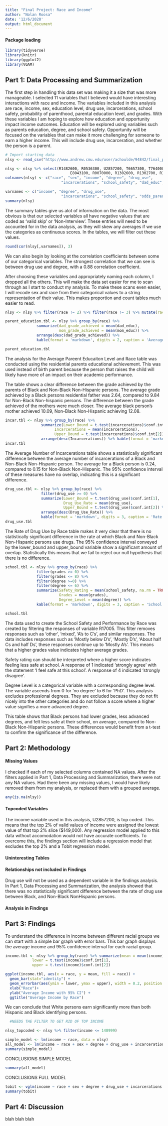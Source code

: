 ```yaml
---
title: "Final Project: Race and Income"
author: "Nolan Roosa"
date: '12/6/2020'
output: html_document
---
```


#### Package loading

```r
library(tidyverse)
library(knitr)
library(ggplot2)
library(VGAM)
```

## Part 1: Data Processing and Summarization

The first step in handling this data set was making it a size that was more manageable. I selected 11 variables that I believed would have interesting interactions with race and income. The variables included in this analysis are race, income, sex, education level, drug use, incarcerations, school safety, probability of parenthood, parental education level, and grades. With these variables I am hoping to explore how education and opportunity impact income outcomes. Education will be explored using variables such as parents education, degree, and school safety. Opportunity will be focused on the variables that can make it more challenging for someone to earn a higher income. This will include drug use, incarceration, and whether the person is a parent.



```r
# Import starting data
nlsy <- read_csv("http://www.andrew.cmu.edu/user/achoulde/94842/final_project/nlsy97/nlsy97_Nov2020.csv")

nlsy <- nlsy %>% select(R1482600, R0536300, U2857200, T6657300, T7640000, 
                             E8043100, R0070000, R1302600, R1302700, R1701100)
colnames(nlsy) <- c("race", "sex", "income", "degree", "drug_use", 
                         "incarcerations", "school_safety", "dad_educ", "mom_educ", "grades")

varnames <- c("income", "degree", "drug_use", 
                         "incarcerations", "school_safety", "odds_parent", "dad_educ", "mom_educ", "grades")
summary(nlsy)
```
The summary tables give us alot of information on the data. The most obvious is that our selected variables all have negative values that are coded as 'valid skip' or 'Non-Interview'. These entries will need to be accounted for in the data analysis, as they will skew any averages if we use the categories as continuous scores. In the tables, we will filter out these values.

```r
round(cor(nlsy[,varnames]), 3)
```

We can also begin by looking at the correlation coefficients between some of our categorical variables. The strongest correlation that we can see is between drug use and degree, with a 0.88 correlation coefficient.


After choosing these variables and appropriately naming each column, I dropped all the others. This will make the data set easier for me to scan through as I start to conduct my analysis. To make these scans even easier, I will recode sex and race from their categorical values to a string representation of their value. This makes proportion and count tables much easier to read.

```r
nlsy <- nlsy %>% filter(race != 2) %>% filter(race != 3) %>% mutate(race = recode_factor(race, '1' = 'Black', '4' = 'Non-Black, Non-Hispanic'), sex = recode_factor(sex, '1' = 'Male', '2' = 'Female'))
```

```r
parent_education.tbl <- nlsy %>% group_by(race) %>% 
              summarize(dad_grade_achieved = mean(dad_educ), 
                        mom_grade_achieved = mean(mom_educ)) %>%
              arrange(desc(dad_grade_achieved)) %>%
              kable(format = 'markdown', digits = 2, caption = 'Average Parent Education Level and Race')

parent_education.tbl
```

The analysis for the Average Pareent Educaiton Level and Race table was conducted using the residential parents educational achievement. This was used instead of birth parent because the person that raises the child will likely have more of an impact on their academic performance. 

The table shows a clear difference between the grade achieved by the parents of Black and Non-Black Non-Hispanic persons. The average grade achieved by a Black persons residential father was 2.64, compared to 9.84 for Non-Black Non-hispanic persons. The difference between the grade achieved of the mothers were much closer. The average black person's mother achieved 10.09, Non-Black Non-Hispanic achieving 12.08. 


```r
incar.tbl <- nlsy %>% group_by(race) %>% 
                summarize(Lower_Bound = t.test(incarcerations)$conf.int[1], 
                      Incarcerations = mean(incarcerations),
                      Upper_Bound = t.test(incarcerations)$conf.int[2]) %>% 
                arrange(desc(Incarcerations)) %>% kable(format = 'markdown', digits = 2, caption = 'Average Number of Incarcerations')
incar.tbl
```

The Average Number of Incarcerations table shows a statistically significant difference between the average number of incarcerations of a Black and Non-Black Non-Hispanic person. The average for a Black person is 0.24, compared to 0.15 for Non-Black Non-Hispanic. The 95% confidence interval of these measures have no overlap, indicating this is a significant difference.

```r
drug_use.tbl <- nlsy %>% group_by(race) %>% 
                filter(drug_use >= 0) %>% 
                summarize(Lower_Bound = t.test(drug_use)$conf.int[1], 
                          Drug_Use_Rate = mean(drug_use), 
                          Upper_Bound = t.test(drug_use)$conf.int[2]) %>% 
                arrange(desc(Drug_Use_Rate)) %>% 
                kable(format = 'markdown', digits = 3, caption = 'Rate of Drug Use by Race')
drug_use.tbl
```

The Rate of Drug Use by Race table makes it very clear that there is no statistically significant difference in the rate at which Black and Non-Black Non-Hispanic persons use drugs. The 95% confidence interval conveyed by the lower_bound and upper_bound variable show a significant amount of overlap. Statistically this means that we fail to reject our null hypothesis that there is no difference. 

```r
school.tbl <- nlsy %>% group_by(race) %>%
              filter(grades >= 0) %>% 
              filter(grades <= 8) %>%
              filter(degree >=0) %>%
              filter(degree <= 6) %>%
              summarize(Safety_Rating = mean(school_safety, na.rm = TRUE),
                        Grades = mean(grades),
                        Degree_Level = mean(degree)) %>%
              kable(format = 'markdown', digits = 3, caption = 'School Safety and Performance by Race')

school.tbl

```

The data used to create the School Safety and Performance by Race was created by filtering the responses of variable R17005. This filter removes responses such as 'other', 'mixed', 'A's to C's', and similar responses. The data includes responses such as 'Mostly below D's', 'Mostly D's', 'About half Cs and half Ds', these responses continue up to 'Mostly A's'. This means that a higher grades value indicates higher average grades.

Safety rating can should be interpreted where a higher score indicates feeling less safe at school. A response of 1 indicated 'strongly agree' with the statement 'I feel safe at this school'. A response of 4 indicated 'strongly disagree'.

Degree Level is a categorical variable with a corresponding degree level. The variable ascends from 0 for 'no degree' to 6 for 'PhD'. This analysis excludes professional degrees. They are excluded because they do not fit nicely into the other categories and do not follow a score where a higher value signifies a more advanced degree.

This table shows that Black persons had lower grades, less advanced degrees, and felt less safe at their school, on average, compared to Non-Black Non-Hispanic persons. These differences would benefit from a t-test to confirm the significance of the difference.

## Part 2: Methodology

#### Missing Values

I checked if each of my selected columns contained NA values. After the filters applied in Part 1, Data Processing and Summarization, there were not any NA values. Had there been any missing values, I would have likely removed them from my analysis, or replaced them with a grouped average. 

```r
any(is.na(nlsy))
```

#### Topcoded Variables

The income variable used in this analysis, U2857200, is top coded. This means that the top 2% of valid values of income were assigned the lowest value of that top 2% slice ($149,000). Any regression model applied to this data without accomodation would not have accurate coefficients. To overcome this, the findings section will include a regression model that excludes the top 2% and a Tobit regression model.

#### Uninteresting Tables


#### Relationships not included in Findings

Drug use will not be used as a dependent variable in the findings analysis. In Part 1, Data Processing and Summarization, the analysis showed that there was no statistically significant difference between the rate of drug use between Black, and Non-Black NonHispanic persons. 


#### Analysis in Findings

## Part 3: Findings

To understand the difference in income between different racial groups we can start with a simple bar graph with error bars. This bar graph displays the average income and 95% confidence interval for each racial group.

```r
income.tbl <- nlsy %>% group_by(race) %>% summarize(mean = mean(income),
            lower = t.test(income)$conf.int[1],
            upper = t.test(income)$conf.int[2])

ggplot(income.tbl, aes(x = race, y = mean, fill = race)) +
  geom_bar(stat="identity") + 
  geom_errorbar(aes(ymin = lower, ymax = upper), width = 0.2, position = position_dodge(0.9)) + 
  xlab("Race")+
  ylab("Average Income with 95% CI") +
  ggtitle("Average Income by Race")

```

We can conclude that White persons earn significantly more than both Hispanic and Black identifying persons. 

```r
  #NEEDS THE FILTER TO GET RID OF TOP INCOME

nlsy_topcoded <- nlsy %>% filter(income <= 148999)

simple_model <- lm(income ~ race, data = nlsy)
all_model <- lm(income ~ race + sex + degree + drug_use + incarcerations + school_safety + mom_educ + dad_educ + grades, data = nlsy)
summary(simple_model)
```

CONCLUSIONS SIMPLE MODEL

```r
summary(all_model)
```

CONCLUSIONS FULL MODEL

```r
tobit <- vglm(income ~ race + sex + degree + drug_use + incarcerations + school_safety + mom_educ + dad_educ + grades, tobit(Upper = 149000), data = nlsy)
summary(tobit)
```


## Part 4: Discussion


blah blah blah






